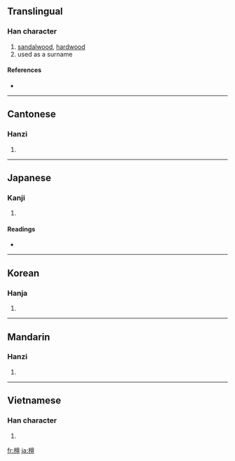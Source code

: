==Translingual==

===Han character===
{{Han char|rn=75|rad=木|as=13|sn=17|four=4091<sub>6</sub>|canj=木卜田一 (DYWM)}}

# [[sandalwood]], [[hardwood]]
# used as a surname

====References====
* {{Han ref|kx=0555.390|dkj=15632|dj=0945.220|hdz=21305.010|uh=6A80|ud=27264|bh=C0C8|bd=49352}}

----

==Cantonese==

===Hanzi===
{{yue-hanzi|jyut=|y=taan4}}

# {{defn|Cantonese|sort=木13}}

----

==Japanese==

===Kanji===
{{ja-kanji|grade=|rs=木13}}

# {{defn|Japanese}}

====Readings====
* {{ja-readings|on=[[たん]] (tan), [[だん]] (dan)|kun=[[まゆみ]] (mayumi)}}

----

==Korean==

===Hanja===
{{ko-hanja|hangeul=단|eumhun=|rv=dan|mr=tan|y=tan}}

# {{defn|Korean|sort=木13}}

----

==Mandarin==

===Hanzi===
{{cmn-hanzi|pin=[[tán]] ([[tan2]])|wg=t'an<sup>2</sup>}}

# {{defn|Mandarin|sort=木13}}

----

==Vietnamese==

===Han character===
{{vi-hantu|[[đàn]], [[trầm]]|rs=木13}}

# {{defn|Vietnamese|sort=木13}}

[[fr:檀]]
[[ja:檀]]
